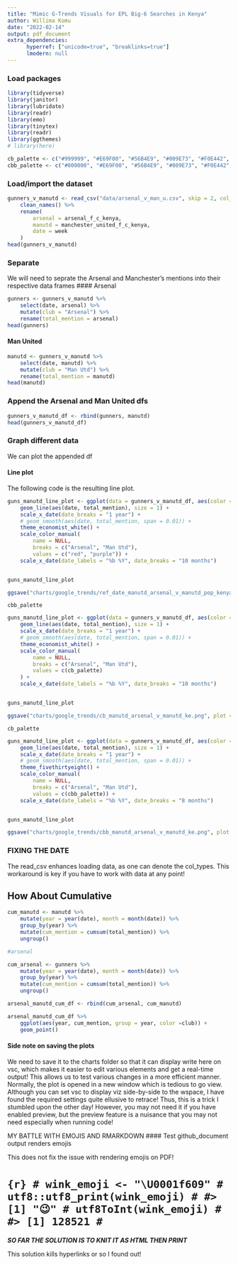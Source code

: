 ```yaml
---
title: "Mimic G-Trends Visuals for EPL Big-6 Searches in Kenya"
author: Willima Komu
date: "2022-02-14"
output: pdf_document
extra_dependencies:
      hyperref: ["unicode=true", "breaklinks=true"]
      lmodern: null
---
```


### Load packages
```r
library(tidyverse)
library(janitor)
library(lubridate)
library(readr)
library(emo)
library(tinytex)
library(readr)
library(ggthemes)
# library(here)

```

```r
cb_palette <- c("#999999", "#E69F00", "#56B4E9", "#009E73", "#F0E442", "#0072B2", "#D55E00", "#CC79A7")
cbb_palette <- c("#000000", "#E69F00", "#56B4E9", "#009E73", "#F0E442", "#0072B2", "#D55E00", "#CC79A7")


```

### Load/import the dataset
```r
gunners_v_manutd <- read_csv("data/arsenal_v_man_u.csv", skip = 2, col_types = "Ddd") %>%
    clean_names() %>%
    rename(
        arsenal = arsenal_f_c_kenya,
        manutd = manchester_united_f_c_kenya,
        date = week
    )
head(gunners_v_manutd)
```
### Separate
We will need to seprate the Arsenal and Manchester's mentions into their respective data frames
#### Arsenal
```r
gunners <- gunners_v_manutd %>%
    select(date, arsenal) %>%
    mutate(club = "Arsenal") %>%
    rename(total_mention = arsenal)
head(gunners)
```
#### Man United
```r
manutd <- gunners_v_manutd %>%
    select(date, manutd) %>%
    mutate(club = "Man Utd") %>%
    rename(total_mention = manutd)
head(manutd)
```

### Append the **Arsenal** and **Man United** dfs
```r
gunners_v_manutd_df <- rbind(gunners, manutd)
head(gunners_v_manutd_df)
```

### Graph different data

We can plot the appended df

#### Line plot

The following code is the resulting line plot.


```r
guns_manutd_line_plot <- ggplot(data = gunners_v_manutd_df, aes(color = club, group = club)) +
    geom_line(aes(date, total_mention), size = 1) +
    scale_x_date(date_breaks = "1 year") +
    # geom_smooth(aes(date, total_mention, span = 0.01)) +
    theme_economist_white() +
    scale_color_manual(
        name = NULL,
        breaks = c("Arsenal", "Man Utd"),
        values = c("red", "purple")) +
    scale_x_date(date_labels = "%b %Y", date_breaks = "10 months")


guns_manutd_line_plot

ggsave("charts/google_trends/ref_date_manutd_arsenal_v_manutd_pop_kenya.png", plot = guns_manutd_line_plot, width = 7, height = 5)
```

`cbb_palette`
```r
guns_manutd_line_plot <- ggplot(data = gunners_v_manutd_df, aes(color = club, group = club)) +
    geom_line(aes(date, total_mention), size = 1) +
    scale_x_date(date_breaks = "1 year") +
    # geom_smooth(aes(date, total_mention, span = 0.01)) +
    theme_economist_white() +
    scale_color_manual(
        name = NULL,
        breaks = c("Arsenal", "Man Utd"),
        values = c(cb_palette)
    ) +
    scale_x_date(date_labels = "%b %Y", date_breaks = "10 months")


guns_manutd_line_plot

ggsave("charts/google_trends/cb_manutd_arsenal_v_manutd_ke.png", plot = guns_manutd_line_plot, width = 7, height = 5)

```

`cb_palette`
```r
guns_manutd_line_plot <- ggplot(data = gunners_v_manutd_df, aes(color = club, group = club)) +
    geom_line(aes(date, total_mention), size = 1) +
    scale_x_date(date_breaks = "1 year") +
    # geom_smooth(aes(date, total_mention, span = 0.01)) +
    theme_fivethirtyeight() +
    scale_color_manual(
        name = NULL,
        breaks = c("Arsenal", "Man Utd"),
        values = c(cbb_palette)) +
    scale_x_date(date_labels = "%b %Y", date_breaks = "8 months")


guns_manutd_line_plot

ggsave("charts/google_trends/cbb_manutd_arsenal_v_manutd_ke.png", plot = guns_manutd_line_plot, width = 7, height = 5)

```








### FIXING THE DATE

The read_csv enhances loading data, as one can denote the col_types. This workaround is key if you have to work with data at any point!









## How About Cumulative


```r
cum_manutd <- manutd %>%
    mutate(year = year(date), month = month(date)) %>%
    group_by(year) %>%
    mutate(cum_mention = cumsum(total_mention)) %>%
    ungroup()

#arsenal

cum_arsenal <- gunners %>%
    mutate(year = year(date), month = month(date)) %>%
    group_by(year) %>%
    mutate(cum_mention = cumsum(total_mention)) %>%
    ungroup()

arsenal_manutd_cum_df <- rbind(cum_arsenal, cum_manutd)

arsenal_manutd_cum_df %>%
    ggplot(aes(year, cum_mention, group = year, color =club)) +
    geom_point()

```










#### Side note on saving the plots

We need to save it to the charts folder so that it can display write here on vsc, which makes it easier to edit various elements and get a real-time output! This allows us to test various changes in a more efficient manner. Normally, the plot is opened in  a new window which is tedious to go view. Although you can set vsc to display viz side-by-side to the wspace, I have found the required settings quite ellusive to retrace! Thus, this is a trick I stumbled upon the other day!
However, you may not need it if you have enabled preview, but the preview feature is a nuisance that you may not need especially when running code!













































MY BATTLE WITH EMOJIS AND RMARKDOWN
#### Test github_document output renders emojis
<!--
```r
emo::ji("star")
```

:smile_cat: -->

This does not fix the issue with rendering emojis on PDF!

# ```{r}
# wink_emoji <- "\U0001f609"
# utf8::utf8_print(wink_emoji)
# #> [1] "😉​"
# utf8ToInt(wink_emoji)
# #> [1] 128521
# ```

***SO FAR THE SOLUTION IS TO KNIT IT AS HTML THEN PRINT***

This solution kills hyperlinks or so I found out!
